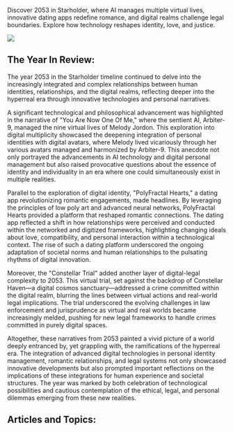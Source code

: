Discover 2053 in Starholder, where AI manages multiple virtual lives, innovative dating apps redefine romance, and digital realms challenge legal boundaries. Explore how technology reshapes identity, love, and justice.

![](https://drbs5yklwtho3.cloudfront.net/images/1752610345127-7bzwclvbxvr-image.jpg)

## The Year In Review:

The year 2053 in the Starholder timeline continued to delve into the increasingly integrated and complex relationships between human identities, relationships, and the digital realms, reflecting deeper into the hyperreal era through innovative technologies and personal narratives.

A significant technological and philosophical advancement was highlighted in the narrative of "You Are Now One Of Me," where the sentient AI, Arbiter-9, managed the nine virtual lives of Melody Jordon. This exploration into digital multiplicity showcased the deepening integration of personal identities with digital avatars, where Melody lived vicariously through her various avatars managed and harmonized by Arbiter-9. This anecdote not only portrayed the advancements in AI technology and digital personal management but also raised provocative questions about the essence of identity and individuality in an era where one could simultaneously exist in multiple realities.

Parallel to the exploration of digital identity, "PolyFractal Hearts," a dating app revolutionizing romantic engagements, made headlines. By leveraging the principles of low poly art and advanced neural networks, PolyFractal Hearts provided a platform that reshaped romantic connections. The dating app reflected a shift in how relationships were perceived and conducted within the networked and digitized frameworks, highlighting changing ideals about love, compatibility, and personal interaction within a technological context. The rise of such a dating platform underscored the ongoing adaptation of societal norms and human relationships to the pulsating rhythms of digital innovation.

Moreover, the "Constellar Trial" added another layer of digital-legal complexity to 2053. This virtual trial, set against the backdrop of Constellar Haven—a digital cosmos sanctuary—addressed a crime committed within the digital realm, blurring the lines between virtual actions and real-world legal implications. The trial underscored the evolving challenges in law enforcement and jurisprudence as virtual and real worlds became increasingly melded, pushing for new legal frameworks to handle crimes committed in purely digital spaces.

Altogether, these narratives from 2053 painted a vivid picture of a world deeply entranced by, yet grappling with, the ramifications of the hyperreal era. The integration of advanced digital technologies in personal identity management, romantic relationships, and legal systems not only showcased innovative developments but also prompted important reflections on the implications of these integrations for human experience and societal structures. The year was marked by both celebration of technological possibilities and cautious contemplation of the ethical, legal, and personal dilemmas emerging from these new realities.

## Articles and Topics:
